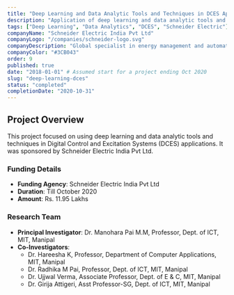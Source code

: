 ```yaml
---
title: "Deep Learning and Data Analytic Tools and Techniques in DCES Application"
description: "Application of deep learning and data analytic tools and techniques in Digital Control and Excitation Systems (DCES)."
tags: ["Deep Learning", "Data Analytics", "DCES", "Schneider Electric"]
companyName: "Schneider Electric India Pvt Ltd"
companyLogo: "/companies/schneider-logo.svg"
companyDescription: "Global specialist in energy management and automation"
companyColor: "#3CB043"
order: 9
published: true
date: "2018-01-01" # Assumed start for a project ending Oct 2020
slug: "deep-learning-dces"
status: "completed"
completionDate: "2020-10-31"
---
```


## Project Overview

This project focused on using deep learning and data analytic tools and techniques in Digital Control and Excitation Systems (DCES) applications. It was sponsored by Schneider Electric India Pvt Ltd.

### Funding Details
- **Funding Agency**: Schneider Electric India Pvt Ltd
- **Duration**: Till October 2020
- **Amount**: Rs. 11.95 Lakhs

### Research Team
- **Principal Investigator**: Dr. Manohara Pai M.M, Professor, Dept. of ICT, MIT, Manipal
- **Co-Investigators**:
  - Dr. Hareesha K, Professor, Department of Computer Applications, MIT, Manipal
  - Dr. Radhika M Pai, Professor, Dept. of ICT, MIT, Manipal
  - Dr. Ujjwal Verma, Associate Professor, Dept. of E & C, MIT, Manipal
  - Dr. Girija Attigeri, Asst Professor-SG, Dept. of ICT, MIT, Manipal 